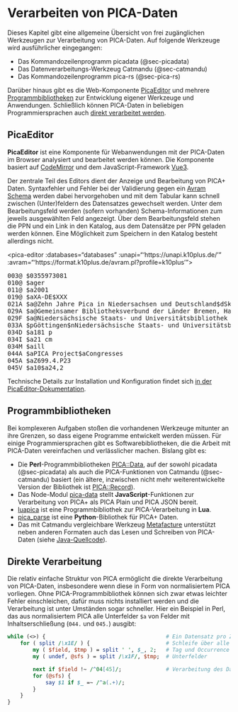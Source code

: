 # Verarbeiten von PICA-Daten {#sec-verarbeiten}

Dieses Kapitel gibt eine allgemeine Übersicht von frei zugänglichen Werkzeugen zur Verarbeitung von PICA-Daten. Auf folgende Werkzeuge wird ausführlicher eingegangen:

* Das Kommandozeilenprogramm picadata (@sec-picadata)
* Das Datenverarbeitungs-Werkzeug Catmandu (@sec-catmandu)
* Das Kommandozeilenprogramm pica-rs (@sec-pica-rs)

Darüber hinaus gibt es die Web-Komponente [PicaEditor](#picaeditor) und mehrere [Programmbibliotheken](#programmbibliotheken) zur Entwicklung eigener Werkzeuge und Anwendungen. Schließlich können PICA-Daten in beliebigen Programmiersprachen auch [direkt verarbeitet werden](#direkte-verarbeitung).

## PicaEditor

**PicaEditor** ist eine Komponente für Webanwendungen mit der PICA-Daten im Browser analysiert und bearbeitet werden können. Die Komponente basiert auf [CodeMirror](darstellung.qmd#codemirror) und dem JavaScript-Framework [Vue3](http://v3.vuejs.org/).

Der zentrale Teil des Editors dient der Anzeige und Bearbeitung von PICA+ Daten. Syntaxfehler und Fehler bei der Validierung gegen ein [Avram Schema](formate.qmd#avram-schemas) werden dabei hervorgehoben und mit dem Tabular kann schnell zwischen (Unter)feldern des Datensatzes gewechselt werden. Unter dem Bearbeitungsfeld werden (sofern vorhanden) Schema-Informationen zum jeweils ausgewählten Feld angezeigt. Über dem Bearbeitungsfeld stehen die PPN und ein Link in den Katalog, aus dem Datensätze per PPN geladen werden können. Eine Möglichkeit zum Speichern in den Katalog besteht allerdings nicht.

<div id="pica-editor" style="text-align:left">
  <pica-editor :databases="databases"
               :unapi="'https://unapi.k10plus.de/'"
               :avram="'https://format.k10plus.de/avram.pl?profile=k10plus'"><pre>
003@ $0355973081
010@ $ager
011@ $a2001
019@ $aXA-DE$XXX
021A $a@Zehn Jahre Pica in Niedersachsen und Deutschland$dSkizzen eines Erfolgs aus Anlass der 5. Verbundkonferenz des Gemeinsamen Bibliotheksverbundes der Länder Bremen, Hamburg, Mecklenburg-Vorpommern, Niedersachsen, Sachsen-Anhalt, Schleswig-Holstein und Thüringen, vom 11.-12. September, 2001 in Göttingen$h[Redaktion, Elmar Mittler]
029A $a@Gemeinsamer Bibliotheksverbund der Länder Bremen, Hamburg, Mecklenburg-Vorpommern, Niedersachsen, Sachsen-Anhalt, Schleswig-Holstein und Thüringen$bVerbundkonferenz$xGöttingen, Germany)
029F $a@Niedersächsische Staats- und Universitätsbibliothek Göttingen
033A $pGöttingen$nNiedersächsische Staats- und Universitätsbibliothek
034D $a181 p
034I $a21 cm
034M $aill
044A $aPICA Project$aCongresses
045A $aZ699.4.P23
045V $a10$a24,2
</pre></pica-editor>
</div>

<script>
Vue.createApp({
  components: { PicaEditor },
  data() {
    return {
      databases: [{
       title: { de: "K10Plus" },
       picabase: "https://opac.k10plus.de/",
       dbkey: "opac-de-627"
      }]
    }
  }
}).mount("#pica-editor")
</script>

::: {.callout-note appearance="simple"}
Technische Details zur Installation und Konfiguration findet sich [in der PicaEditor-Dokumentation](https://www.npmjs.com/package/pica-editor).
:::

## Programmbibliotheken

Bei komplexeren Aufgaben stoßen die vorhandenen Werkzeuge mitunter an ihre Grenzen, so dass eigene Programme entwickelt werden müssen. Für einige Programmiersprachen gibt es Softwarebibliotheken, die die Arbeit mit PICA-Daten vereinfachen und verlässlicher machen. Bislang gibt es:

* Die **Perl**-Programmbibliotheken [PICA::Data](https://github.com/gbv/PICA-Data), auf der sowohl picadata (@sec-picadata) als auch die PICA-Funktionen von Catmandu (@sec-catmandu) basiert (ein ältere, inzwischen nicht mehr weiterentwickelte Version der Bibliothek ist [PICA::Record](https://github.com/gbv/PICA-Record)).
* Das Node-Modul [pica-data](https://www.npmjs.com/package/pica-data) stellt **JavaScript**-Funktionen zur Verarbeitung von PICA+ als PICA Plain und PICA JSON bereit.
* [luapica](http://gbv.github.io/luapica/) ist eine Programmbibliothek zur PICA-Verarbeitung in **Lua**.
* [pica_parse](https://github.com/FID-Judaica/pica_parse.py) ist eine **Python**-Bibliothek für PICA+ Daten.
* Das mit Catmandu vergleichbare Werkzeug [Metafacture](http://metafacture.org) unterstützt neben anderen Formaten auch das Lesen und Schreiben von PICA-Daten (siehe [Java-Quellcode](https://github.com/metafacture/metafacture-core/tree/master/metafacture-biblio/src/main/java/org/metafacture/biblio/pica)).

## Direkte Verarbeitung

Die relativ einfache Struktur von PICA ermöglicht die direkte Verarbeitung von PICA-Daten, insbesondere wenn diese in Form von normalisiertem PICA vorliegen. Ohne PICA-Programmbibliothek können sich zwar etwas leichter Fehler einschleichen, dafür muss nichts installiert werden und die Verarbeitung ist unter Umständen sogar schneller. Hier ein Beispiel in Perl, das aus normalisiertem PICA alle Unterfelder `$a` von Felder mit Inhaltserschließung (`044.` und `045.`) ausgibt:

~~~perl
while (<>) {                                      # Ein Datensatz pro Zeile
    for ( split /\x1E/ ) {                        # Schleife über alle Felder 
        my ( $field, $tmp ) = split ' ', $_, 2;   # Tag und Occurrence
        my ( undef, @sfs ) = split /\x1F/, $tmp;  # Unterfelder

        next if $field !~ /^04[45]/;              # Verarbeitung des Datensatz
        for (@sfs) {
            say $1 if $_ =~ /^a(.+)/;
        }
    }
}
~~~
